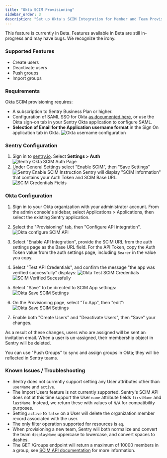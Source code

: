 ```yaml
---
title: "Okta SCIM Provisioning"
sidebar_order: 3
description: "Set up Okta's SCIM Integration for Member and Team Provisioning"
---
```


<Note>

This feature is currently in Beta. Features available in Beta are still in-progress and may have bugs. We recognize the irony.

</Note>

### Supported Features

- Create users
- Deactivate users
- Push groups
- Import groups

### Requirements

Okta SCIM provisioning requires:

- A subscription to Sentry Business Plan or higher.
- Configuration of SAML SSO for Okta [as documented here](/product/accounts/sso/okta-sso/), or use the Okta sign-on tab in your Sentry Okta application to configure SAML.
- **Selection of Email for the Application username format** in the Sign On application tab in Okta.
  ![Okta username configuration](scim-username-config.png)

### Sentry Configuration

1. Sign in to [sentry.io](https://sentry.io). Select **Settings > Auth**
   ![Sentry Okta SCIM Auth Page](../scim-settings-auth.png)
1. Under General Settings select "Enable SCIM", then "Save Settings"
   ![Sentry Enable SCIM Instruction](../scim-enable-sentry.png)
   Sentry will display "SCIM Information" that contains your Auth Token and SCIM Base URL.
   ![SCIM Credentials Fields](../scim-sentry-fields.png)

### Okta Configuration

1. Sign in to your Okta organization with your administrator account. From the admin console's sidebar, select Applications > Applications, then select the existing Sentry application.

1. Select the "Provisioning" tab, then "Configure API integration".
   ![Okta configure SCIM API](scim-okta-configure.png)

1. Select "Enable API Integration", provide the SCIM URL from the auth settings page as the Base URL field. For the API Token, copy the Auth Token value from the auth settings page, including `Bearer` in the value you copy.

1. Select "Test API Credentials", and confirm the message "the app was verified successfully" displays:
   ![Okta Test SCIM Credentials](scim-okta-test.png)
   ![SCIM Verified Sucessfully](scim-okta-verified.png)

1. Select "Save" to be directed to SCIM App settings:
   ![Okta Save SCIM Settings](scim-okta-save.png)

1. On the Provisioning page, select "To App", then "edit":
   ![Okta Save SCIM Settings](scim-okta-edit.png)

1. Enable both "Create Users" and "Deactivate Users", then "Save" your changes.

As a result of these changes, users who are assigned will be sent an invitation email. When a user is un-assigned, their membership object in Sentry will be deleted.

You can use "Push Groups" to sync and assign groups in Okta; they will be reflected in Sentry teams.

### Known Issues / Troubleshooting

- Sentry does not currently support setting any User attributes other than `userName` and `active`.
- The Import Users feature is not currently supported. Sentry's SCIM API does not at this time support the User `name` attribute fields `firstName` and `lastName`. Instead, we return these with values of `N/A` for compatibility purposes.
- Setting `active` to `false` on a User will delete the organization member record associated with the user.
- The only filter operation supported for resources is `eq`.
- When provisioning a new team, Sentry will both normalize and convert the team `displayName` uppercase to lowercase, and convert spaces to dashes.
- The GET /Groups endpoint will return a maximum of 10000 members in a group, see [SCIM API documentation](/api/scim/) for more information.
